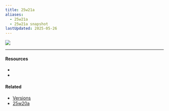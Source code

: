 ```yaml
---
title: 25w21a
aliases:
  - 25w21a
  - 25w21a snapshot
lastUpdated: 2025-05-26
---
```



![](https://minecraft.net/content/dam/minecraftnet/games/minecraft/screenshots/25w21a_1170x500.jpg)

---

#### Resources

- <Wiki src="https://minecraft.wiki/w/Java_Edition_25w21a" />
- <Blog src="https://minecraft.net/en-us/article/minecraft-snapshot-25w21a" />

#### Related

- [Versions](/versions)
- [25w20a](/25w20a)